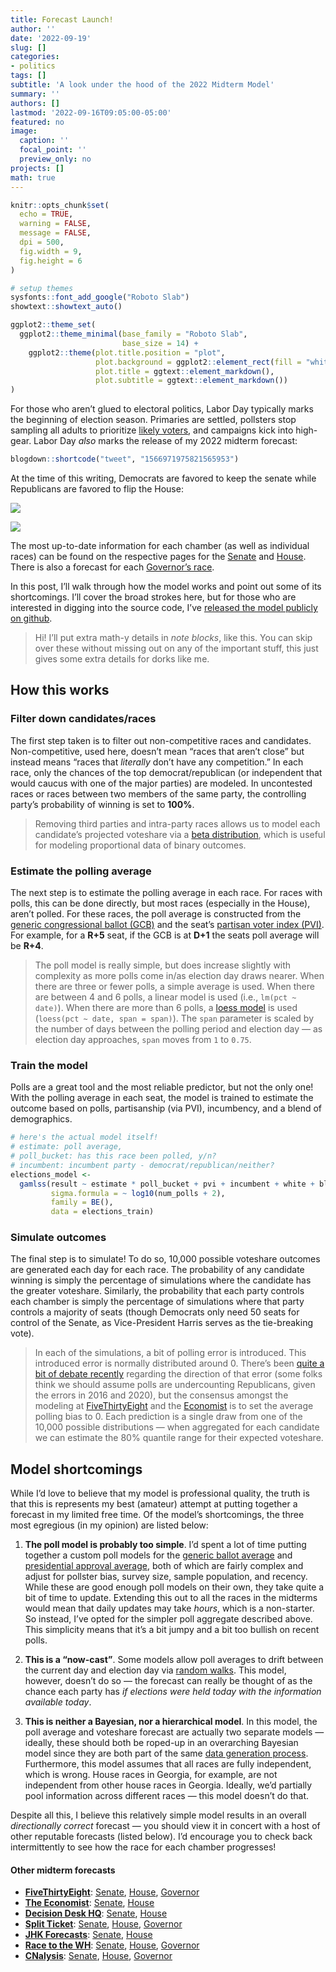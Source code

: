 ```yaml
---
title: Forecast Launch!
author: ''
date: '2022-09-19'
slug: []
categories: 
- politics
tags: []
subtitle: 'A look under the hood of the 2022 Midterm Model'
summary: ''
authors: []
lastmod: '2022-09-16T09:05:00-05:00'
featured: no
image:
  caption: ''
  focal_point: ''
  preview_only: no
projects: []
math: true
---
```


```r
knitr::opts_chunk$set(
  echo = TRUE,
  warning = FALSE,
  message = FALSE,
  dpi = 500,
  fig.width = 9,
  fig.height = 6
)

# setup themes
sysfonts::font_add_google("Roboto Slab")
showtext::showtext_auto()

ggplot2::theme_set(
  ggplot2::theme_minimal(base_family = "Roboto Slab", 
                         base_size = 14) +
    ggplot2::theme(plot.title.position = "plot",
                   plot.background = ggplot2::element_rect(fill = "white", color = "white"),
                   plot.title = ggtext::element_markdown(),
                   plot.subtitle = ggtext::element_markdown())
)
```

For those who aren't glued to electoral politics, Labor Day typically marks the beginning of election season. Primaries are settled, pollsters stop sampling all adults to prioritize [likely voters](https://www.aapor.org/Education-Resources/Election-Polling-Resources/Likely-Voters.aspx), and campaigns kick into high-gear. Labor Day *also* marks the release of my 2022 midterm forecast:

```r
blogdown::shortcode("tweet", "1566971975821565953")
```

At the time of this writing, Democrats are favored to keep the senate while Republicans are favored to flip the House:

![](pics/senate.png)

![](pics/house.png)

The most up-to-date information for each chamber (as well as individual races) can be found on the respective pages for the [Senate](https://www.thedatadiary.net/senate/) and [House](https://www.thedatadiary.net/house/). There is also a forecast for each [Governor's race](https://www.thedatadiary.net/governor/). 

In this post, I'll walk through how the model works and point out some of its shortcomings. I'll cover the broad strokes here, but for those who are interested in digging into the source code, I've [released the model publicly on github](https://github.com/markjrieke/2022-midterm-forecasts/tree/main/models). 

> Hi! I'll put extra math-y details in *note blocks*, like this. You can skip over these without missing out on any of the important stuff, this just gives some extra details for dorks like me.

## How this works

### Filter down candidates/races

The first step taken is to filter out non-competitive races and candidates. Non-competitive, used here, doesn't mean "races that aren't close" but instead means "races that *literally* don't have any competition." In each race, only the chances of the top democrat/republican (or independent that would caucus with one of the major parties) are modeled. In uncontested races or races between two members of the same party, the controlling party's probability of winning is set to **100%**.

> Removing third parties and intra-party races allows us to model each candidate's projected voteshare via a [beta distribution](https://en.wikipedia.org/wiki/Beta_distribution), which is useful for modeling proportional data of binary outcomes. 

### Estimate the polling average 

The next step is to estimate the polling average in each race. For races with polls, this can be done directly, but most races (especially in the House), aren't polled. For these races, the poll average is constructed from the [generic congressional ballot (GCB)](https://github.com/markjrieke/2022-midterm-forecasts#generic-ballot-average) and the seat's [partisan voter index (PVI)](https://en.wikipedia.org/wiki/Cook_Partisan_Voting_Index). For example, for a **R+5** seat, if the GCB is at **D+1** the seats poll average will be **R+4**. 

> The poll model is really simple, but does increase slightly with complexity as more polls come in/as election day draws nearer. When there are three or fewer polls, a simple average is used. When there are between 4 and 6 polls, a linear model is used (i.e., `lm(pct ~ date)`). When there are more than 6 polls, a [loess model](https://en.wikipedia.org/wiki/Local_regression) is used (`loess(pct ~ date, span = span)`). The `span` parameter is scaled by the number of days between the polling period and election day --- as election day approaches, `span` moves from `1` to `0.75`. 

### Train the model

Polls are a great tool and the most reliable predictor, but not the only one! With the polling average in each seat, the model is trained to estimate the outcome based on polls, partisanship (via PVI), incumbency, and a blend of demographics. 

```r
# here's the actual model itself!
# estimate: poll average, 
# poll_bucket: has this race been polled, y/n?
# incumbent: incumbent party - democrat/republican/neither?
elections_model <-
  gamlss(result ~ estimate * poll_bucket + pvi + incumbent + white + black + hispanic + aapi,
         sigma.formula = ~ log10(num_polls + 2),
         family = BE(),
         data = elections_train)
```

### Simulate outcomes

The final step is to simulate! To do so, 10,000 possible voteshare outcomes are generated each day for each race. The probability of any candidate winning is simply the percentage of simulations where the candidate has the greater voteshare. Similarly, the probability that each party controls each chamber is simply the percentage of simulations where that party controls a majority of seats (though Democrats only need 50 seats for control of the Senate, as Vice-President Harris serves as the tie-breaking vote). 

> In each of the simulations, a bit of polling error is introduced. This introduced error is normally distributed around 0. There's been [quite a bit of debate recently](https://www.nytimes.com/2022/09/12/upshot/polling-midterms-warning.html) regarding the direction of that error (some folks think we should assume polls are undercounting Republicans, given the errors in 2016 and 2020), but the consensus amongst the modeling at [FiveThirtyEight](https://fivethirtyeight.com/features/will-the-polls-overestimate-democrats-again/) and the [Economist](https://view.e.economist.com/?qs=980de34bada73fb1f5767459e48642c20c34dfccef6dad91c748d669b73a4c92ca237844f246d0f7cc9f5a2203fd3a181a6537f5518d8a0e16d85b617621bec21db1f84f5467b484172439a85e63eee6) is to set the average polling bias to 0. Each prediction is a single draw from one of the 10,000 possible distributions --- when aggregated for each candidate we can estimate the 80% quantile range for their expected voteshare.

## Model shortcomings

While I'd love to believe that my model is professional quality, the truth is that this is represents my best (amateur) attempt at putting together a forecast in my limited free time. Of the model's shortcomings, the three most egregious (in my opinion) are listed below:

1. **The poll model is probably too simple**. I'd spent a lot of time putting together a custom poll models for the [generic ballot average](https://github.com/markjrieke/2022-midterm-forecasts#generic-ballot-average) and [presidential approval average](https://github.com/markjrieke/2022-midterm-forecasts#presidential-approval-average), both of which are fairly complex and adjust for pollster bias, survey size, sample population, and recency. While these are good enough poll models on their own, they take quite a bit of time to update. Extending this out to all the races in the midterms would mean that daily updates may take *hours*, which is a non-starter. So instead, I've opted for the simpler poll aggregate described above. This simplicity means that it's a bit jumpy and a bit too bullish on recent polls. 

2. **This is a "now-cast"**. Some models allow poll averages to drift between the current day and election day via [random walks](https://www.geophysik.uni-muenchen.de/~igel/downloads/inviimontecarlo.pdf). This model, however, doesn't do so --- the forecast can really be thought of as the chance each party has *if elections were held today with the information available today*.

3. **This is neither a Bayesian, nor a hierarchical model**. In this model, the poll average and voteshare forecast are actually two separate models --- ideally, these should both be roped-up in an overarching Bayesian model since they are both part of the same [data generation process](https://en.wikipedia.org/wiki/Data_generating_process#:~:text=In%20statistics%20and%20in%20empirical,real%20models%20have%20observable%20consequences.). Furthermore, this model assumes that all races are fully independent, which is wrong. House races in Georgia, for example, are not independent from other house races in Georgia. Ideally, we'd partially pool information across different races --- this model doesn't do that.

Despite all this, I believe this relatively simple model results in an overall *directionally correct* forecast --- you should view it in concert with a host of other reputable forecasts (listed below). I'd encourage you to check back intermittently to see how the race for each chamber progresses!

#### Other midterm forecasts

* [**FiveThirtyEight**](https://fivethirtyeight.com/): [Senate](https://projects.fivethirtyeight.com/2022-election-forecast/senate/), [House](https://projects.fivethirtyeight.com/2022-election-forecast/house/), [Governor](https://projects.fivethirtyeight.com/2022-election-forecast/governor/)
* [**The Economist**](https://www.economist.com/): [Senate](https://www.economist.com/interactive/us-midterms-2022/forecast/senate), [House](https://www.economist.com/interactive/us-midterms-2022/forecast/house)
* [**Decision Desk HQ**](https://decisiondeskhq.com/): [Senate](https://forecast.decisiondeskhq.com/senate), [House](https://forecast.decisiondeskhq.com/house)
* [**Split Ticket**](https://split-ticket.org/): [Senate](https://www.270towin.com/2022-senate-election/split-ticket-2022-senate-ratings), [House](https://www.270towin.com/2022-house-election/split-ticket-2022-house-ratings),  [Governor](https://www.270towin.com/2022-governor-election/split-ticket-2022-governor-ratings) 
* [**JHK Forecasts**](https://jhkforecasts.com/): [Senate](https://projects.jhkforecasts.com/2022-midterms/senate-forecast/), [House](https://projects.jhkforecasts.com/2022-midterms/house-forecast/)
* [**Race to the WH**](https://www.racetothewh.com/): [Senate](https://www.racetothewh.com/senate/2022), [House](https://www.racetothewh.com/house), [Governor](https://www.racetothewh.com/governor)
* [**CNalysis**](https://cnalysis.com/): [Senate](https://projects.cnalysis.com/21-22/senate), [House](https://projects.cnalysis.com/21-22/house), [Governor](https://projects.cnalysis.com/21-22/governor)






